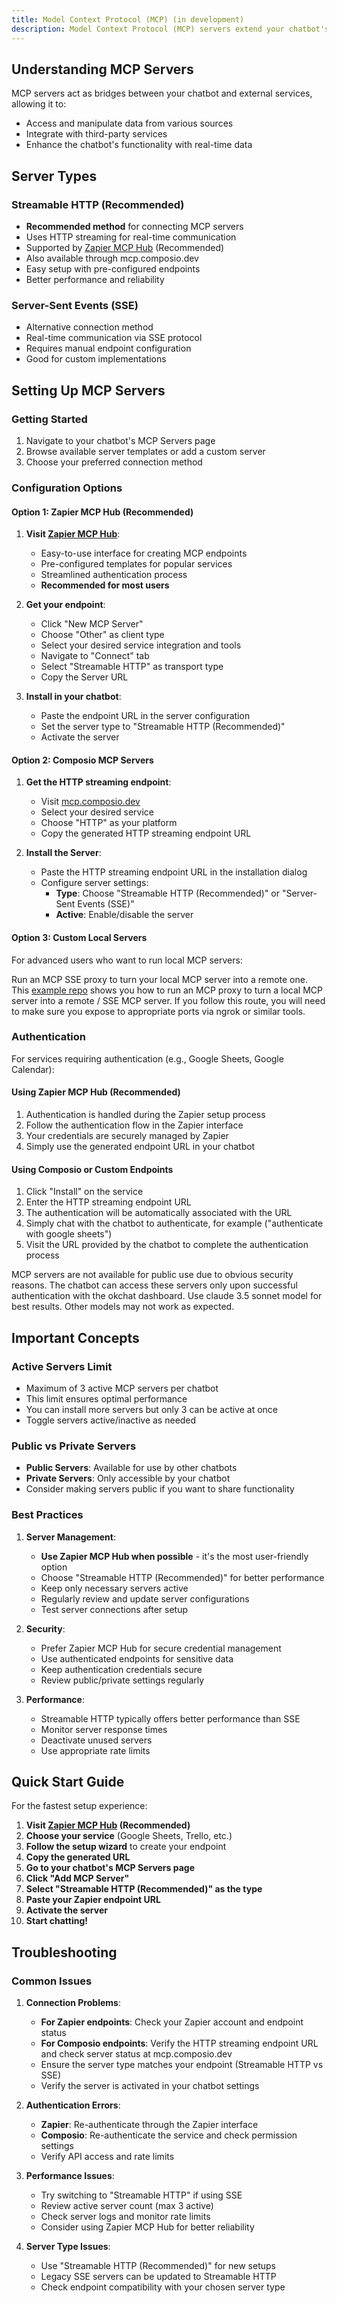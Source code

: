 ```yaml
---
title: Model Context Protocol (MCP) (in development)
description: Model Context Protocol (MCP) servers extend your chatbot's capabilities by connecting it to external services and data sources. This guide explains how to set up and use MCP servers in your chatbot with the recommended Zapier MCP Hub integration.
---
```


## Understanding MCP Servers

MCP servers act as bridges between your chatbot and external services, allowing it to:

- Access and manipulate data from various sources
- Integrate with third-party services
- Enhance the chatbot's functionality with real-time data

## Server Types

### Streamable HTTP (Recommended)

- **Recommended method** for connecting MCP servers
- Uses HTTP streaming for real-time communication
- Supported by [Zapier MCP Hub](https://mcp.zapier.com/) (Recommended)
- Also available through mcp.composio.dev
- Easy setup with pre-configured endpoints
- Better performance and reliability

### Server-Sent Events (SSE)

- Alternative connection method
- Real-time communication via SSE protocol
- Requires manual endpoint configuration
- Good for custom implementations

## Setting Up MCP Servers

### Getting Started

1. Navigate to your chatbot's MCP Servers page
2. Browse available server templates or add a custom server
3. Choose your preferred connection method

### Configuration Options

#### Option 1: Zapier MCP Hub (Recommended)

1. **Visit [Zapier MCP Hub](https://mcp.zapier.com/)**:

   - Easy-to-use interface for creating MCP endpoints
   - Pre-configured templates for popular services
   - Streamlined authentication process
   - **Recommended for most users**

2. **Get your endpoint**:

   - Click "New MCP Server"
   - Choose "Other" as client type
   - Select your desired service integration and tools
   - Navigate to "Connect" tab
   - Select "Streamable HTTP" as transport type
   - Copy the Server URL

3. **Install in your chatbot**:
   - Paste the endpoint URL in the server configuration
   - Set the server type to "Streamable HTTP (Recommended)"
   - Activate the server

#### Option 2: Composio MCP Servers

1. **Get the HTTP streaming endpoint**:

   - Visit [mcp.composio.dev](https://mcp.composio.dev)
   - Select your desired service
   - Choose "HTTP" as your platform
   - Copy the generated HTTP streaming endpoint URL

2. **Install the Server**:
   - Paste the HTTP streaming endpoint URL in the installation dialog
   - Configure server settings:
     - **Type**: Choose "Streamable HTTP (Recommended)" or "Server-Sent Events (SSE)"
     - **Active**: Enable/disable the server

#### Option 3: Custom Local Servers

For advanced users who want to run local MCP servers:

Run an MCP SSE proxy to turn your local MCP server into a remote one. This
[example repo](https://github.com/sparfenyuk/mcp-proxy) shows you how to run an MCP proxy to turn a local MCP server
into a remote / SSE MCP server. If you follow this route, you will need to
make sure you expose to appropriate ports via ngrok or similar tools.

### Authentication

For services requiring authentication (e.g., Google Sheets, Google Calendar):

#### Using Zapier MCP Hub (Recommended)

1. Authentication is handled during the Zapier setup process
2. Follow the authentication flow in the Zapier interface
3. Your credentials are securely managed by Zapier
4. Simply use the generated endpoint URL in your chatbot

#### Using Composio or Custom Endpoints

1. Click "Install" on the service
2. Enter the HTTP streaming endpoint URL
3. The authentication will be automatically associated with the URL
4. Simply chat with the chatbot to authenticate, for example ("authenticate with google sheets")
5. Visit the URL provided by the chatbot to complete the authentication process

<Note>
  MCP servers are not available for public use due to obvious security reasons.
  The chatbot can access these servers only upon successful authentication with
  the okchat dashboard.
</Note>

<Warning>
  Use claude 3.5 sonnet model for best results. Other models may not work as
  expected.
</Warning>

## Important Concepts

### Active Servers Limit

- Maximum of 3 active MCP servers per chatbot
- This limit ensures optimal performance
- You can install more servers but only 3 can be active at once
- Toggle servers active/inactive as needed

### Public vs Private Servers

- **Public Servers**: Available for use by other chatbots
- **Private Servers**: Only accessible by your chatbot
- Consider making servers public if you want to share functionality

### Best Practices

1. **Server Management**:

   - **Use Zapier MCP Hub when possible** - it's the most user-friendly option
   - Choose "Streamable HTTP (Recommended)" for better performance
   - Keep only necessary servers active
   - Regularly review and update server configurations
   - Test server connections after setup

2. **Security**:

   - Prefer Zapier MCP Hub for secure credential management
   - Use authenticated endpoints for sensitive data
   - Keep authentication credentials secure
   - Review public/private settings regularly

3. **Performance**:
   - Streamable HTTP typically offers better performance than SSE
   - Monitor server response times
   - Deactivate unused servers
   - Use appropriate rate limits

## Quick Start Guide

For the fastest setup experience:

1. **Visit [Zapier MCP Hub](https://mcp.zapier.com/) (Recommended)**
2. **Choose your service** (Google Sheets, Trello, etc.)
3. **Follow the setup wizard** to create your endpoint
4. **Copy the generated URL**
5. **Go to your chatbot's MCP Servers page**
6. **Click "Add MCP Server"**
7. **Select "Streamable HTTP (Recommended)" as the type**
8. **Paste your Zapier endpoint URL**
9. **Activate the server**
10. **Start chatting!**

## Troubleshooting

### Common Issues

1. **Connection Problems**:

   - **For Zapier endpoints**: Check your Zapier account and endpoint status
   - **For Composio endpoints**: Verify the HTTP streaming endpoint URL and check server status at mcp.composio.dev
   - Ensure the server type matches your endpoint (Streamable HTTP vs SSE)
   - Verify the server is activated in your chatbot settings

2. **Authentication Errors**:

   - **Zapier**: Re-authenticate through the Zapier interface
   - **Composio**: Re-authenticate the service and check permission settings
   - Verify API access and rate limits

3. **Performance Issues**:

   - Try switching to "Streamable HTTP" if using SSE
   - Review active server count (max 3 active)
   - Check server logs and monitor rate limits
   - Consider using Zapier MCP Hub for better reliability

4. **Server Type Issues**:
   - Use "Streamable HTTP (Recommended)" for new setups
   - Legacy SSE servers can be updated to Streamable HTTP
   - Check endpoint compatibility with your chosen server type
